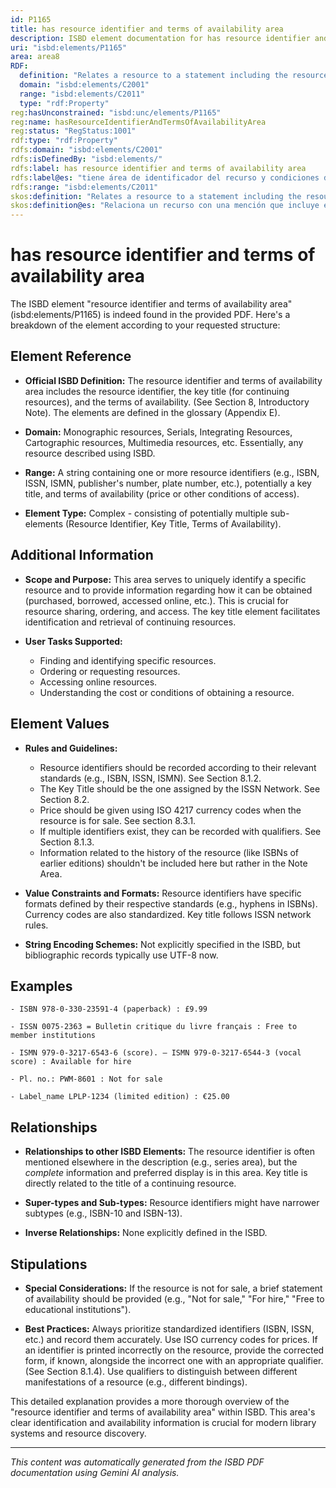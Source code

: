 ```yaml
---
id: P1165
title: has resource identifier and terms of availability area
description: ISBD element documentation for has resource identifier and terms of availability area
uri: "isbd:elements/P1165"
area: area8
RDF:
  definition: "Relates a resource to a statement including the resource identifier, the key title, and the terms of availability."
  domain: "isbd:elements/C2001"
  range: "isbd:elements/C2011"
  type: "rdf:Property"
reg:hasUnconstrained: "isbd:unc/elements/P1165"
reg:name: hasResourceIdentifierAndTermsOfAvailabilityArea
reg:status: "RegStatus:1001"
rdf:type: "rdf:Property"
rdfs:domain: "isbd:elements/C2001"
rdfs:isDefinedBy: "isbd:elements/"
rdfs:label: has resource identifier and terms of availability area
rdfs:label@es: "tiene área de identificador del recurso y condiciones de disponibilidad"
rdfs:range: "isbd:elements/C2011"
skos:definition: "Relates a resource to a statement including the resource identifier, the key title, and the terms of availability."
skos:definition@es: "Relaciona un recurso con una mención que incluye el identificador del recurso, el título clave y las condiciones de disponibilidad."
---
```

# has resource identifier and terms of availability area

The ISBD element "resource identifier and terms of availability area" (isbd:elements/P1165) is indeed found in the provided PDF. Here's a breakdown of the element according to your requested structure:

## Element Reference

- **Official ISBD Definition:**  The resource identifier and terms of availability area includes the resource identifier, the key title (for continuing resources), and the terms of availability.  (See Section 8, Introductory Note). The elements are defined in the glossary (Appendix E).

- **Domain:**  Monographic resources, Serials, Integrating Resources, Cartographic resources, Multimedia resources, etc. Essentially, any resource described using ISBD.

- **Range:** A string containing one or more resource identifiers (e.g., ISBN, ISSN, ISMN, publisher's number, plate number, etc.), potentially a key title, and terms of availability (price or other conditions of access).

- **Element Type:** Complex - consisting of potentially multiple sub-elements (Resource Identifier, Key Title, Terms of Availability).


## Additional Information

- **Scope and Purpose:** This area serves to uniquely identify a specific resource and to provide information regarding how it can be obtained (purchased, borrowed, accessed online, etc.).  This is crucial for resource sharing, ordering, and access. The key title element facilitates identification and retrieval of continuing resources.

- **User Tasks Supported:**
    - Finding and identifying specific resources.
    - Ordering or requesting resources.
    - Accessing online resources.
    - Understanding the cost or conditions of obtaining a resource.


## Element Values

- **Rules and Guidelines:**
    -  Resource identifiers should be recorded according to their relevant standards (e.g., ISBN, ISSN, ISMN). See Section 8.1.2.
    -  The Key Title should be the one assigned by the ISSN Network. See Section 8.2.
    - Price should be given using ISO 4217 currency codes when the resource is for sale. See section 8.3.1.
    - If multiple identifiers exist, they can be recorded with qualifiers. See Section 8.1.3.
    - Information related to the history of the resource (like ISBNs of earlier editions) shouldn't be included here but rather in the Note Area.


- **Value Constraints and Formats:**  Resource identifiers have specific formats defined by their respective standards (e.g., hyphens in ISBNs).  Currency codes are also standardized. Key title follows ISSN network rules.

- **String Encoding Schemes:**  Not explicitly specified in the ISBD, but bibliographic records typically use UTF-8 now.



## Examples

```
- ISBN 978-0-330-23591-4 (paperback) : £9.99
```

```
- ISSN 0075-2363 = Bulletin critique du livre français : Free to member institutions
```

```
- ISMN 979-0-3217-6543-6 (score). — ISMN 979-0-3217-6544-3 (vocal score) : Available for hire
```

```
- Pl. no.: PWM-8601 : Not for sale
```

```
- Label_name LPLP-1234 (limited edition) : €25.00
```


## Relationships

- **Relationships to other ISBD Elements:** The resource identifier is often mentioned elsewhere in the description (e.g., series area), but the *complete* information and preferred display is in this area. Key title is directly related to the title of a continuing resource.

- **Super-types and Sub-types:** Resource identifiers might have narrower subtypes (e.g., ISBN-10 and ISBN-13).

- **Inverse Relationships:**  None explicitly defined in the ISBD.


## Stipulations

- **Special Considerations:**  If the resource is not for sale, a brief statement of availability should be provided (e.g., "Not for sale," "For hire," "Free to educational institutions").

- **Best Practices:** Always prioritize standardized identifiers (ISBN, ISSN, etc.) and record them accurately. Use ISO currency codes for prices.  If an identifier is printed incorrectly on the resource, provide the corrected form, if known, alongside the incorrect one with an appropriate qualifier. (See Section 8.1.4). Use qualifiers to distinguish between different manifestations of a resource (e.g., different bindings).


This detailed explanation provides a more thorough overview of the "resource identifier and terms of availability area" within ISBD. This area's clear identification and availability information is crucial for modern library systems and resource discovery.


---

*This content was automatically generated from the ISBD PDF documentation using Gemini AI analysis.*
